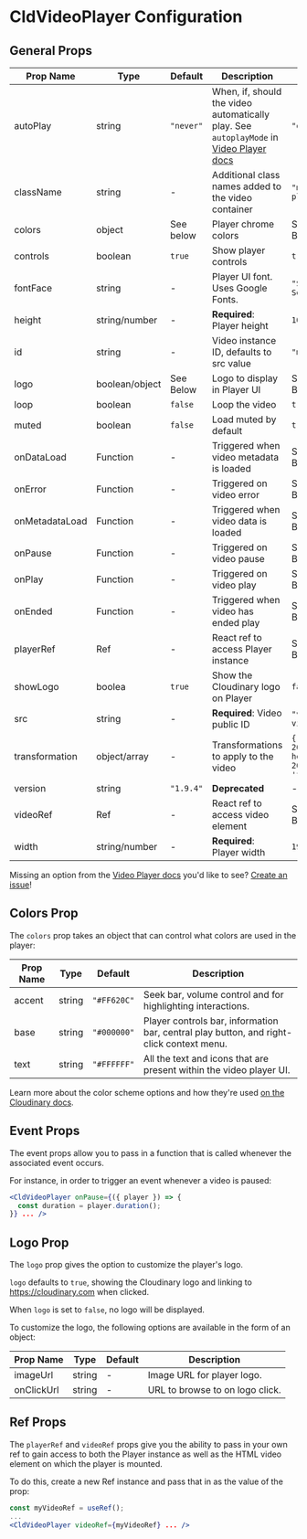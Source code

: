

<Head>
  <title>CldVideoPlayer Configuration - Next Cloudinary</title>
  <meta name="og:title" content="CldVideoPlayer Configuration - Next Cloudinary" />
  <meta name="og:url" content={`https://next.cloudinary.dev/CldVideoPlayer/configuration`} />
</Head>

<OgImage
  title="CldVideoPlayer Configuration"
  twitterTitle="CldVideoPlayer Configuration"
/>

# CldVideoPlayer Configuration

## General Props

| Prop Name          | Type           | Default         | Description                              | Example                      |
|--------------------|----------------|-----------------|------------------------------------------|------------------------------|
| autoPlay           | string         | `"never"`       | When, if, should the video automatically play. See `autoplayMode` in [Video Player docs](https://cloudinary.com/documentation/video_player_api_reference#constructor_parameters) | `"on-scroll"`          |
| className          | string         | -               | Additional class names added to the video container | `"my-video-player"`      |
| colors             | object         | See below       | Player chrome colors                     | See Colors Below             |
| controls           | boolean        | `true`          | Show player controls                     | `true`                       |
| fontFace           | string         | -               | Player UI font. Uses Google Fonts.       | `"Source Serif Pro"`         |
| height             | string/number  | -               | **Required**: Player height              | `1080`                       |
| id                 | string         | -               | Video instance ID, defaults to src value | `"my-video"`                 |
| logo               | boolean/object | See Below       | Logo to display in Player UI             | See Logo Below               |
| loop               | boolean        | `false`         | Loop the video                           | `true`                       |
| muted              | boolean        | `false`         | Load muted by default                    | `true`                       |
| onDataLoad         | Function       | -               | Triggered when video metadata is loaded  | See Events Below             |
| onError            | Function       | -               | Triggered on video error                 | See Events Below             |
| onMetadataLoad     | Function       | -               | Triggered when video data is loaded      | See Events Below             |
| onPause            | Function       | -               | Triggered on video pause                 | See Events Below             |
| onPlay             | Function       | -               | Triggered on video play                  | See Events Below             |
| onEnded            | Function       | -               | Triggered when video has ended play      | See Events Below             |
| playerRef          | Ref            | -               | React ref to access Player instance      | See Refs Below               |
| showLogo           | boolea         | `true`          | Show the Cloudinary logo on Player       | `false`                      |
| src                | string         | -               | **Required**: Video public ID            | `"videos/my-video"`          |
| transformation     | object/array   | -               | Transformations to apply to the video    | `{ width: 200, height: 200, crop: 'fill' }` |
| version            | string         | `"1.9.4"`       | **Deprecated**                           | -       `                    |
| videoRef           | Ref            | -               | React ref to access video element        | See Refs Below               |
| width              | string/number  | -               | **Required**: Player width               | `1920`                       |

Missing an option from the [Video Player docs](https://cloudinary.com/documentation/video_player_api_reference) you'd like to see? [Create an issue](https://github.com/colbyfayock/next-cloudinary/issues/new?assignees=&labels=Type%3A+Feature&template=feature_request.md&title=%5BFeature%5D+)!

## Colors Prop

The `colors` prop takes an object that can control what colors are used in the player:

| Prop Name          | Type          | Default        | Description                              |
|--------------------|---------------|----------------|------------------------------------------|
| accent             | string        | `"#FF620C"`    | Seek bar, volume control and for highlighting interactions. |
| base               | string        | `"#000000"`    | Player controls bar, information bar, central play button, and right-click context menu. |
| text               | string        | `"#FFFFFF"`    | All the text and icons that are present within the video player UI. |

Learn more about the color scheme options and how they're used [on the Cloudinary docs](https://cloudinary.com/documentation/video_player_customization#color_scheme).

## Event Props

The event props allow you to pass in a function that is called whenever the associated event occurs.

For instance, in order to trigger an event whenever a video is paused:

```jsx
<CldVideoPlayer onPause={({ player }) => {
  const duration = player.duration();
}} ... />
```

## Logo Prop

The `logo` prop gives the option to customize the player's logo.

`logo` defaults to `true`, showing the Cloudinary logo and linking to https://cloudinary.com when clicked.

When `logo` is set to `false`, no logo will be displayed.

To customize the logo, the following options are available in the form of an object:

| Prop Name          | Type          | Default        | Description                              |
|--------------------|---------------|----------------|------------------------------------------|
| imageUrl           | string        | -              | Image URL for player logo.               |
| onClickUrl         | string        | -              | URL to browse to on logo click.          |

## Ref Props

The `playerRef` and `videoRef` props give you the ability to pass in your own ref to gain access to both the Player instance as well as the HTML video element on which the player is mounted.

To do this, create a new Ref instance and pass that in as the value of the prop:

```jsx
const myVideoRef = useRef();
...
<CldVideoPlayer videoRef={myVideoRef} ... />
```